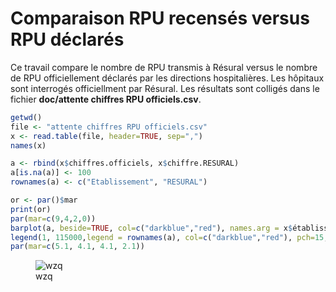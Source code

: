 Comparaison RPU recensés versus RPU déclarés
=============================================

Ce travail compare le nombre de RPU transmis à Résural versus le nombre de RPU officiellement déclarés par les directions hospitalières. Les hôpitaux sont interrogés officiellment par Résural. Les résultats sont colligés dans le fichier __doc/attente chiffres RPU officiels.csv__.

```r
getwd()
file <- "attente chiffres RPU officiels.csv"
x <- read.table(file, header=TRUE, sep=",")
names(x)

a <- rbind(x$chiffres.officiels, x$chiffre.RESURAL)
a[is.na(a)] <- 100
rownames(a) <- c("Etablissement", "RESURAL")

or <- par()$mar
print(or)
par(mar=c(9,4,2,0))
barplot(a, beside=TRUE, col=c("darkblue","red"), names.arg = x$établissement, las=2, main="2013 - Comparaison Passages au SU et RPU déclarés")
legend(1, 115000,legend = rownames(a), col=c("darkblue","red"), pch=15, pt.cex=2 )
par(mar=c(5.1, 4.1, 4.1, 2.1))
```

![wzq](../Analyse/Chapitres/CH_Wissembourg/figure/completude_hop_als1.png)


